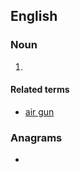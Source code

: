 {{also|air-guns|air guns}}
==English==

===Noun===
{{head|en|noun plural form}}

# {{alternative plural of|airgun|air guns|lang=en}}

====Related terms====
* [[air gun]]

===Anagrams===
* {{anagrams|en|Guarins|Ugrians}}